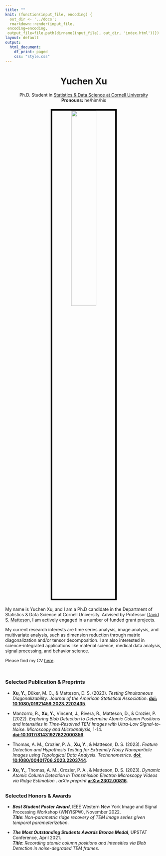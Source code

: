 ```yaml
---
title: ""
knit: (function(input_file, encoding) {
  out_dir <- '../docs';
  rmarkdown::render(input_file,
 encoding=encoding,
 output_file=file.path(dirname(input_file), out_dir, 'index.html'))})
layout: default
output:
  html_document:
    df_print: paged
    css: "style.css"
---
```


<center> <h1>Yuchen Xu</h1> </center>

<center>
Ph.D. Student in [Statistics & Data Science at Cornell University](https://stat.cornell.edu/)  
**Pronouns:** he/him/his
</center>

</div>
<div style="margin-bottom:20px;">
</div>

<center>
<img src="../assets/imgs/Xu_Yuchen.jpg" style="width:40%;
border:5px solid; border-color:black">
</center>

</div>
<div style="margin-bottom:20px;">
</div>

My name is Yuchen Xu, and I am a Ph.D candidate in the Department of Statistics & Data Science at Cornell University. Advised by Professor [David S. Matteson](https://davidsmatteson.com/), I am actively engaged in a number of funded grant projects.

My current research interests are time series analysis, image analysis, and multivariate analysis, such as dimension reduction through matrix diagonalization and/or tensor decomposition. I am also interested in science-integrated applications like material science, medical data analysis, signal processing, and behavior science.

Please find my CV [here](https://github.com/XycYuchenXu/YuchenXu/raw/main/assets/cv_yuchen.pdf).

</div>
<div style="margin-bottom:50px;">
</div>

### Selected Publication & Preprints

* __Xu, Y.__, Düker, M. C., \& Matteson, D. S. (2023). _Testing Simultaneous Diagonalizability_. _Journal of the American Statistical Association_. [__doi: 10.1080/01621459.2023.2202435__](https://doi.org/10.1080/01621459.2023.2202435).

* Manzorro, R., __Xu, Y.__, Vincent, J., Rivera, R., Matteson, D., \& Crozier, P. (2022). _Exploring Blob Detection to Determine Atomic Column Positions and Intensities in Time-Resolved TEM Images with Ultra-Low Signal-to-Noise_. _Microscopy and Microanalysis_, 1-14. [__doi:10.1017/S1431927622000356__](https://doi.org/10.1017/S1431927622000356).

* Thomas, A. M., Crozier, P. A., __Xu, Y.__, \& Matteson, D. S. (2023). _Feature Detection and Hypothesis Testing for Extremely Noisy Nanoparticle Images using Topological Data Analysis_. _Techonometrics_. [__doi: 10.1080/00401706.2023.2203744__](https://doi.org/10.1080/00401706.2023.2203744).

* __Xu, Y.__, Thomas, A. M., Crozier, P. A., \& Matteson, D. S. (2023). _Dynamic Atomic Column Detection in Transmission Electron Microscopy Videos via Ridge Estimation
_. _arXiv preprint_ [__arXiv:2302.00816__](https://arxiv.org/abs/2302.00816).

</div>
<div style="margin-bottom:30px;">
</div>

### Selected Honors & Awards

* *__Best Student Poster Award__*, IEEE Western New York Image and Signal Processing Workshop (WNYISPW), November 2022.  
*__Title__*: *Non-parametric ridge recovery of TEM image series given temporal parameterization*.

* *__The Most Outstanding Students Awards Bronze Medal__*, UPSTAT Conference, April 2021.  
*__Title__*: *Recording atomic column positions and intensities via Blob Detection in noise-degraded TEM frames*.

